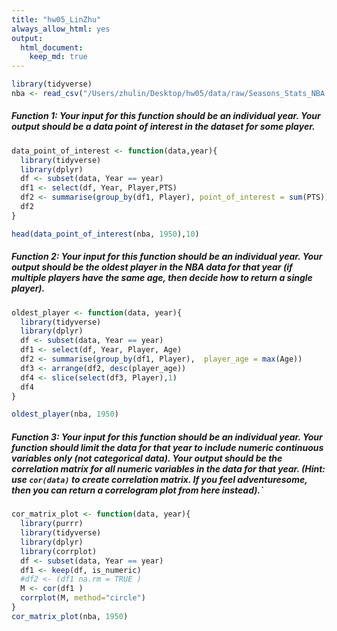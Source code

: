 ```yaml
---
title: "hw05_LinZhu"
always_allow_html: yes
output: 
  html_document:
    keep_md: true
---
```


```r
library(tidyverse)
nba <- read_csv("/Users/zhulin/Desktop/hw05/data/raw/Seasons_Stats_NBA.csv")
```

##### Function 1: Your input for this function should be an individual year. Your output should be a data point of interest in the dataset for some player.


```r
data_point_of_interest <- function(data,year){
  library(tidyverse)
  library(dplyr)
  df <- subset(data, Year == year)
  df1 <- select(df, Year, Player,PTS)
  df2 <- summarise(group_by(df1, Player), point_of_interest = sum(PTS))
  df2
}

head(data_point_of_interest(nba, 1950),10)
```

##### Function 2: Your input for this function should be an individual year. Your output should be the oldest player in the NBA data for that year (if multiple players have the same age, then decide how to return a single player).

```r
oldest_player <- function(data, year){
  library(tidyverse)
  library(dplyr)
  df <- subset(data, Year == year)
  df1 <- select(df, Year, Player, Age)
  df2 <- summarise(group_by(df1, Player),  player_age = max(Age))
  df3 <- arrange(df2, desc(player_age))
  df4 <- slice(select(df3, Player),1)
  df4
}

oldest_player(nba, 1950)
```

##### Function 3: Your input for this function should be an individual year. Your function should limit the data for that year to include numeric continuous variables only (not categorical data). Your output should be the correlation matrix for all numeric variables in the data for that year. (Hint: use `cor(data)` to create correlation matrix. If you feel adventuresome, then you can return a correlogram plot from here instead).`

```r
cor_matrix_plot <- function(data, year){
  library(purrr)
  library(tidyverse)
  library(dplyr)
  library(corrplot)
  df <- subset(data, Year == year)
  df1 <- keep(df, is_numeric)
  #df2 <- (df1 na.rm = TRUE )
  M <- cor(df1 ) 
  corrplot(M, method="circle")
}
cor_matrix_plot(nba, 1950)
```

